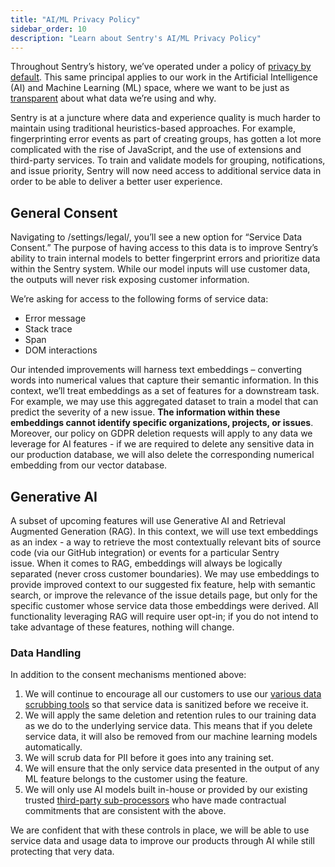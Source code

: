 ```yaml
---
title: "AI/ML Privacy Policy"
sidebar_order: 10
description: "Learn about Sentry's AI/ML Privacy Policy"
---
```



Throughout Sentry’s history, we’ve operated under a policy of [privacy by default](https://blog.sentry.io/terms-of-service-update/?). This same principal applies to our work in the Artificial Intelligence (AI) and Machine Learning (ML) space, where we want to be just as [transparent](https://blog.sentry.io/terms-of-service-update/) about what data we’re using and why.

Sentry is at a juncture where data and experience quality is much harder to maintain using traditional heuristics-based approaches. For example, fingerprinting error events as part of creating groups, has gotten a lot more complicated with the rise of JavaScript, and the use of extensions and third-party services. To train and validate models for grouping, notifications, and issue priority, Sentry will now need access to additional service data in order to be able to deliver a better user experience.

## General Consent

Navigating to /settings/legal/, you’ll see a new option for “Service Data Consent.” The purpose of having access to this data is to improve Sentry’s ability to train internal models to better fingerprint errors and prioritize data within the Sentry system. While our model inputs will use customer data, the outputs will never risk exposing customer information.

We’re asking for access to the following forms of service data:

- Error message
- Stack trace
- Span
- DOM interactions

Our intended improvements will harness text embeddings – converting words into numerical values that capture their semantic information. In this context, we’ll treat embeddings as a set of features for a downstream task. For example, we may use this aggregated dataset to train a model that can predict the severity of a new issue. **The information within these embeddings cannot identify specific organizations, projects, or issues**. Moreover, our policy on GDPR deletion requests will apply to any data we leverage for AI features - if we are required to delete any sensitive data in our production database, we will also delete the corresponding numerical embedding from our vector database.

## Generative AI

A subset of upcoming features will use Generative AI and Retrieval Augmented Generation (RAG). In this context, we will use text embeddings as an index - a way to retrieve the most contextually relevant bits of source code (via our GitHub integration) or events for a particular Sentry issue. When it comes to RAG, embeddings will always be logically separated (never cross customer boundaries). We may use embeddings to provide improved context to our suggested fix feature, help with semantic search, or improve the relevance of the issue details page, but only for the specific customer whose service data those embeddings were derived. All functionality leveraging RAG will require user opt-in; if you do not intend to take advantage of these features, nothing will change.

### Data Handling

In addition to the consent mechanisms mentioned above:

1. We will continue to encourage all our customers to use our [various data scrubbing tools](https://docs.sentry.io/product/data-management-settings/scrubbing/) so that service data is sanitized before we receive it.
2. We will apply the same deletion and retention rules to our training data as we do to the underlying service data. This means that if you delete service data, it will also be removed from our machine learning models automatically.
3. We will scrub data for PII before it goes into any training set.
4. We will ensure that the only service data presented in the output of any ML feature belongs to the customer using the feature.
5. We will only use AI models built in-house or provided by our existing trusted [third-party sub-processors](https://sentry.io/legal/subprocessors/) who have made contractual commitments that are consistent with the above.

We are confident that with these controls in place, we will be able to use service data and usage data to improve our products through AI while still protecting that very data.
